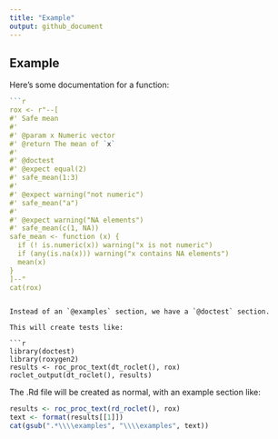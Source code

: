 ```yaml
---
title: "Example"
output: github_document
---
```


## Example

Here's some documentation for a function:

```r
```r
rox <- r"--[
#' Safe mean
#' 
#' @param x Numeric vector
#' @return The mean of `x`
#' 
#' @doctest
#' @expect equal(2)
#' safe_mean(1:3)
#' 
#' @expect warning("not numeric")
#' safe_mean("a")
#'
#' @expect warning("NA elements")
#' safe_mean(c(1, NA))
safe_mean <- function (x) {
  if (! is.numeric(x)) warning("x is not numeric")
  if (any(is.na(x))) warning("x contains NA elements")
  mean(x)
}
]--"
cat(rox)
```
```

Instead of an `@examples` section, we have a `@doctest` section.

This will create tests like:

```r
library(doctest)
library(roxygen2)
results <- roc_proc_text(dt_roclet(), rox)
roclet_output(dt_roclet(), results)
```

The .Rd file will be created as normal, with an example section like:

```r
results <- roc_proc_text(rd_roclet(), rox)
text <- format(results[[1]])
cat(gsub(".*\\\\examples", "\\\\examples", text))
```

